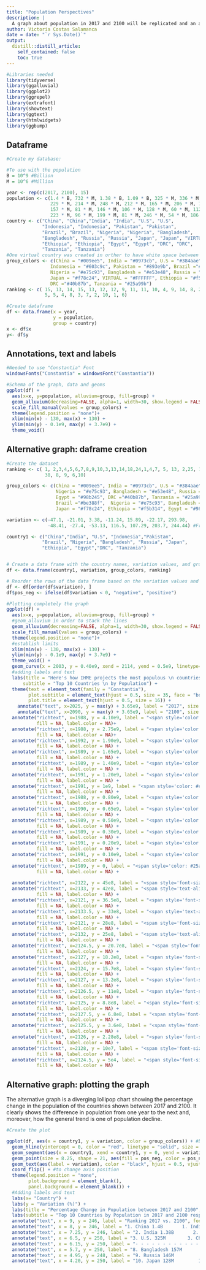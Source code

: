 ```yaml
---
title: "Population Perspectives"
description: |
  A graph about population in 2017 and 2100 will be replicated and an alternative way of visualizing this graph will be presented
author: Victoria Costas Salamanca
date = date: "`r Sys.Date()`"
output:
  distill::distill_article:
    self_contained: false
    toc: true
---
```

```r
#Libraries needed
library(tidyverse)
library(ggalluvial)
library(ggplot2)
library(ggrepel)
library(extrafont)
library(showtext)
library(ggtext)
library(htmlwidgets)
library(ggbump)
```

## Dataframe


```r
#Create my database:

#To use with the population
B = 10^9 #Billion
M = 10^6 #Million

year <- rep(c(2017, 2100), 15)
population <- c(1.4 * B, 732 * M, 1.38 * B, 1.09 * B, 325 * M, 336 * M, 258 * M,
                229 * M, 214 * M, 248 * M, 212 * M, 165 * M, 206 * M, 791 * M, 
                157 * M, 81 * M, 146 * M, 106 * M, 128 * M, 60 * M, 112*M, 170*M, 103 * M,
                223 * M, 96 * M, 199 * M, 81 * M, 246 * M, 54 * M, 186 * M)
country <- c("China", "China","India", "India", "U.S", "U.S",
             "Indonesia", "Indonesia", "Pakistan", "Pakistan",
             "Brazil", "Brazil", "Nigeria", "Nigeria", "Bangladesh", 
             "Bangladesh", "Russia", "Russia", "Japan", "Japan", "VIRTUAL", "VIRTUAL",
             "Ethiopia", "Ethiopia", "Egypt", "Egypt", "DRC", "DRC",
             "Tanzania", "Tanzania")
#One virtual country was created in orther to have white space between countries as in the original graph
group_colors <- c(China = "#009ee5", India = "#0973cb", U.S = "#384aae",
                Indonesia = "#603c9c", Pakistan = "#893e9b", Brazil ="#be388f", 
                Nigeria = "#e75c93", Bangladesh = "#e53e48", Russia = "#f96439",
                Japan = "#f78c24", VIRTUAL = "#FFFFFF", Ethiopia = "#f5b314", Egypt = "#98b245", 
                DRC ="#40b87b", Tanzania = "#25a99b")
ranking <- c( 15, 13, 14, 15, 13, 12, 12, 9, 11, 11, 10, 4, 9, 14, 8, 2, 7, 3, 6, 1,
              5, 5, 4, 8, 3, 7, 2, 10, 1, 6)

#Create dataframe
df <- data.frame(x = year,
                 y = population,
                 group = country)
x <- df$x
y<- df$y

```


## Annotations, text and labels


```r
#Needed to use "Constantia" Font
windowsFonts("Constantia" = windowsFont("Constantia"))

#Schema of the graph, data and geoms
ggplot(df) +
  aes(x=x, y=population, alluvium=group, fill=group) +
  geom_alluvium(decreasing=FALSE, alpha=1, width=30, show.legend = FALSE) +
  scale_fill_manual(values = group_colors) +
  theme(legend.position = "none")+
  xlim(min(x) - 130, max(x) + 130) + 
  ylim(min(y) - 0.1e9, max(y) + 3.7e9) +
  theme_void()


```

## Alternative graph: daframe creation


```r
#Create the dataset
ranking <- c( 1, 2,3,4,5,6,7,8,9,10,3,13,14,18,24,1,4,7, 5, 13, 2,25, 19, 
              38, 8, 9, 6,10)

group_colors <- c(China = "#009ee5", India = "#0973cb", U.S = "#384aae", Indonesia = "#603c9c", Pakistan = "#893e9b", Brazil ="#be388f",
                  Nigeria = "#e75c93", Bangladesh = "#e53e48", Russia = "#f96439", Japan = "#f78c24", Ethiopia = "#f5b314",
                  Egypt = "#98b245", DRC ="#40b87b", Tanzania = "#25a99b", China = "#009ee5", India = "#0973cb", U.S = "#384aae",  Indonesia = "#603c9c",  Pakistan = "#893e9b",  
                  Brazil ="#be388f",  Nigeria = "#e75c93", Bangladesh = "#e53e48", Russia = "#f96439",
                  Japan = "#f78c24", Ethiopia = "#f5b314", Egypt = "#98b245", DRC ="#40b87b", Tanzania = "#25a99b")

variation <- c(-47.1, -21.01, 3.38, -11.24, 15.89, -22.17, 293.98,
               -48.41, -27.4, -53.13, 116.5, 107.29, 203.7, 244.44) #From the data on top

country1 <- c("China","India", "U.S", "Indonesia","Pakistan",
             "Brazil", "Nigeria", "Bangladesh", "Russia", "Japan",
             "Ethiopia", "Egypt","DRC", "Tanzania")


# Create a data frame with the country names, variation values, and group colors
df <- data.frame(country1, variation, group_colors, ranking)

# Reorder the rows of the data frame based on the variation values and establish categories
df <- df[order(df$variation), ]
df$pos_neg <- ifelse(df$variation < 0, "negative", "positive")

#Plotting completely the graph
ggplot(df) +
  aes(x=x, y=population, alluvium=group, fill=group) +
  #geom_alluvium in order to stack the lines
  geom_alluvium(decreasing=FALSE, alpha=1, width=30, show.legend = FALSE) +
  scale_fill_manual(values = group_colors) +
  theme(legend.position = "none")+
  #establish limits
  xlim(min(x) - 130, max(x) + 130) + 
  ylim(min(y) - 0.1e9, max(y) + 3.7e9) +
  theme_void() +
  geom_curve(x = 2003, y = 0.40e9, xend = 2114, yend = 0.5e9, linetype="dashed", color = "black", size = 0.5, angle = 20, curvature = 0) +
  #adding labels and text
  labs(title = "Here's how IHME projects the most populous \n countries will change by 2100.",
      subtitle = "Top 10 Countries \n by Population") +
  theme(text = element_text(family = "Constantia"),
        plot.subtitle = element_text(hjust = 0.5, size = 35, face = "bold"),  # Center subtitle
        plot.title = element_text(hjust = 0.5, size = 16)) +
    annotate("text", x=2025, y = max(y) + 3.65e9, label = "2017", size = 4) +
    annotate("text", x=2090, y = max(y) + 3.65e9, label = "2100", size = 4) +
  annotate("richtext", x=1988, y = 4.10e9, label = "<span style='color: #009ee5; '>#1</span> China <span style='font-size: 20px '><b>1.4B</b></span>", 
           fill = NA, label.color = NA)+
  annotate("richtext", x=1988, y = 2.75e9, label = "<span style='color: #0973cb; '>#2</span> India <span style='font-size: 20px '><b>1.38B</b></span>", 
           fill = NA, label.color = NA)+
  annotate("richtext", x=1992, y = 1.90e9, label = "<span style='color: #384aae;font-size: 10px '>#3</span> <span style='font-size: 10px '> U.S.<b>325M</b></span>", 
           fill = NA, label.color = NA) +
  annotate("richtext", x=1989, y = 1.65e9, label = "<span style='color: #603c9c;font-size: 10px '>#4</span> <span style='font-size: 10px '> Indonesia <b>258M</b></span>", 
           fill = NA, label.color = NA) +
  annotate("richtext", x=1989, y = 1.40e9, label = "<span style='color: #893e9b;font-size: 10px '>#5</span> <span style='font-size: 10px '> Pakistan <b>214M</b></span>", 
           fill = NA, label.color = NA) +
  annotate("richtext", x=1991, y = 1.20e9, label = "<span style='color: #be388f;font-size: 10px '>#6</span> <span style='font-size: 10px '> Brazil <b>212M</b></span>", 
           fill = NA, label.color = NA) +
  annotate("richtext", x=1991, y = 1e9, label = "<span style='color: #e75c93;font-size: 10px '>#7</span> <span style='font-size: 10px '> Nigeria <b>206M</b></span>", 
           fill = NA, label.color = NA) +
  annotate("richtext", x=1988, y = 0.80e9, label = "<span style='color: #e53e48;font-size: 10px '>#8</span> <span style='font-size: 10px '> Bangladesh <b>157M</b></span>", 
           fill = NA, label.color = NA) +
  annotate("richtext", x=1990, y = 0.65e9, label = "<span style='color: #f96439;font-size: 10px '>#9</span> <span style='font-size: 10px '> Russia <b>146M</b></span>", 
           fill = NA, label.color = NA) +
  annotate("richtext", x=1989, y = 0.50e9, label = "<span style='color: #f78c24;font-size: 10px '>#10</span> <span style='font-size: 10px '> Japan <b>128M</b></span>", 
           fill = NA, label.color = NA) +
  annotate("richtext", x=1989, y = 0.30e9, label = "<span style='color: #f5b314;font-size: 10px '>#13</span> <span style='font-size: 10px '> Ethiopia <b>103M</b></span>", 
           fill = NA, label.color = NA) +
  annotate("richtext", x=1991, y = 0.20e9, label = "<span style='color: #98b245;font-size: 10px '>#14</span> <span style='font-size: 10px '> Egypt <b>96M</b> </span>", 
           fill = NA, label.color = NA) +
  annotate("richtext", x=1991, y = 0.10e9, label = "<span style='color: #40b87b;font-size: 10px '>#18</span> <span style='font-size: 10px '> DRC <b>81M</b></span>", 
           fill = NA, label.color = NA) +
  annotate("richtext", x=1989, y = 0, label = "<span style='color: #25a99b;font-size: 10px '>#24</span> <span style='font-size: 10px '> Tanzania <b>54M</b></span>", 
           fill = NA, label.color = NA) +
  
  annotate("richtext", x=2122, y = 45e8, label = "<span style='font-size: 14px'><b>1.09B</b></span>", fill = NA, label.color = NA) +
  annotate("richtext", x=2133, y = 42e8, label = "<span style='text-align: left; font-size: 10px'><span style='color: #009ee5;'>#1 </span><b>India</b> emerges at the top<br>of the leaderboard, despite<br>an overall decline in numbers.</span>", 
           fill = NA, label.color = NA) +
  annotate("richtext", x=2121, y = 36.5e8, label = "<span style='font-size: 14px'><b>791M</b></span>", 
           fill = NA, label.color = NA) +
  annotate("richtext", x=2133.5, y = 33e8, label = "<span style='text-align: left; font-size: 10px'><span style='color: #e75c93;'>#2 </span><b>Nigeria</b> leads Sub-Saharan<br>Africa as the only region that<br>will continue to see population<br>growth in 2100.</span>", 
           fill = NA, label.color = NA) +
  annotate("richtext", x=2121, y = 28e8, label = "<span style='font-size: 14px'><b>732M</b></span>", 
           fill = NA, label.color = NA) +
  annotate("richtext", x=2132, y = 25e8, label = "<span style='text-align: left; font-size: 10px'><span style='color: #384aae;'>#3 </span><b>China's</b> total population<br>will contract by almost<br>half by 2100.</span>", 
           fill = NA, label.color = NA) +
  annotate("richtext", x=2124.5, y = 20.7e8, label = "<span style='font-size: 10px '><span><b>336M</b></span> U.S. <span style='color: #384aae;'>#4</span></span>", 
           fill = NA, label.color = NA) +
  annotate("richtext", x=2127, y = 18.2e8, label = "<span style='font-size: 10px '><span><b>248M</b></span> Pakistan <span style='color: #893e9b;'>#5</span></span>", 
           fill = NA, label.color = NA) +
  annotate("richtext", x=2124, y = 15.7e8, label = "<span style='font-size: 10px '><span><b>246M</b></span> DRC <span style='color: #40b87b;'>#6</span></span>", 
           fill = NA, label.color = NA) +
  annotate("richtext", x=2127, y = 13.2e8, label = "<span style='font-size: 10px '><span><b>229M</b></span> Indonesia <span style='color: #603c9c;'>#7</span></span>", 
           fill = NA, label.color = NA) +
  annotate("richtext", x=2126.5, y = 11e8, label = "<span style='font-size: 10px '><span><b>223M</b></span> Ethiopia <span style='color: #f5b314;'>#8</span></span>", 
           fill = NA, label.color = NA) +
  annotate("richtext", x=2125, y = 8.8e8, label = "<span style='font-size: 10px '><span><b>199M</b></span> Egypt <span style='color: #98b245;'>#9</span></span>", 
           fill = NA, label.color = NA) +
  annotate("richtext", x=2127.5, y = 6.8e8, label = "<span style='font-size: 10px '><span><b>186M</b></span> Tanzania <span style='color: #25a99b;'>#10</span></span>", 
           fill = NA, label.color = NA) +
  annotate("richtext", x=2125.5, y = 3.6e8, label = "<span style='font-size: 10px '><span><b>165M</b></span> Brazil <span style='color: #be388f;'>#13</span></span>", 
           fill = NA, label.color = NA) +
  annotate("richtext", x=2126, y = 2.28e8, label = "<span style='font-size: 10px '><span><b>106M</b></span> Russia <span style='color: #f96439;'>#19</span></span>", 
           fill = NA, label.color = NA) +
  annotate("richtext", x=2128, y = 10e7, label = "<span style='font-size: 10px '><span><b>81M</b></span> Bangladesh <span style='color: #e53e48;'>#25</span></span>", 
           fill = NA, label.color = NA) +
  annotate("richtext", x=2124.5, y = 5e4, label = "<span style='font-size: 10px '><span><b>60M</b></span> Japan <span style='color: #f78c24;'>#38</span></span>", 
           fill = NA, label.color = NA)

```


## Alternative graph: plotting the graph

The alternative graph is a diverging lollipop chart showing the percentage change in the population of the countries shown between 2017 and 2100. It clearly shows the difference in population from one year to the next and, moreover, how the general trend is one of population decline. 


```r
#Create the plot

ggplot(df, aes(x = country1, y = variation, color = group_colors)) + #basic plot
  geom_hline(yintercept = 0, color = "red", linetype = "solid", size = 2) + #to remark the 0
  geom_segment(aes(x = country1, xend = country1, y = 0, yend = variation, color = pos_neg), size = 1) + 
  geom_point(size = 8.25, shape = 21, aes(fill = pos_neg, color = pos_neg)) +
  geom_text(aes(label = variation), color = "black", hjust = 0.5, vjust = 0.5, size= 2, fontface = "bold.italic")+
  coord_flip() + #to change axis position
  theme(legend.position = "none",
        plot.background = element_blank(),
        panel.background = element_blank()) +
  #Adding labels and text
  labs(x= "Country") +
  labs(y = "Variation (%)") +
  labs(title = "Percentage Change in Population between 2017 and 2100", size = 20) +
  labs(subtitle = "Top 10 Countries by Population in 2017 and 2100 respectively.", size = 10) +
  annotate("text", x = 9, y = 246, label = "Ranking 2017 vs. 2100", fontface = "bold.italic") +
  annotate("text", x = 8, y = 246, label = "1. China 1.4B       1. India 1.09B", size = 3, fontface ="italic") +
  annotate("text", x = 7.25, y = 246, label = "2. India 1.38B       2. Nigeria 791M", size = 3, fontface ="italic") +
  annotate("text", x = 6.5, y = 250, label = "3. U.S. 325M        3. China 732M ", size = 3, fontface ="italic") +
  annotate("text", x = 6.15, y = 250, label = "- - - - - - - - - - - - - - -") +
  annotate("text", x = 5.7, y = 250, label = "8. Bangladesh 157M         8. Ethiopia 223M", size = 3, fontface = "italic") +
  annotate("text", x = 4.95, y = 248, label = "9. Russia 146M            9. Egypt 199M", size = 3, fontface ="italic") +
  annotate("text", x = 4.20, y = 250, label = "10. Japan 128M         10. Tanzania 186M", size = 3, fontface ="italic")

```




